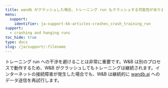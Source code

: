 ```yaml
---
title: wandb がクラッシュした場合、トレーニング run もクラッシュする可能性がありますか？
menu:
  support:
    identifier: ja-support-kb-articles-crashes_crash_training_run
support:
  - crashing and hanging runs
toc_hide: true
type: docs
slug: /ja/support/:filename
---
```

トレーニング run への干渉を避けることは非常に重要です。W&B は別のプロセスで動作するため、W&B がクラッシュしてもトレーニングは継続されます。インターネットの接続障害が発生した場合でも、W&B は継続的に [wandb.ai](https://wandb.ai) へのデータ送信を再試行します。